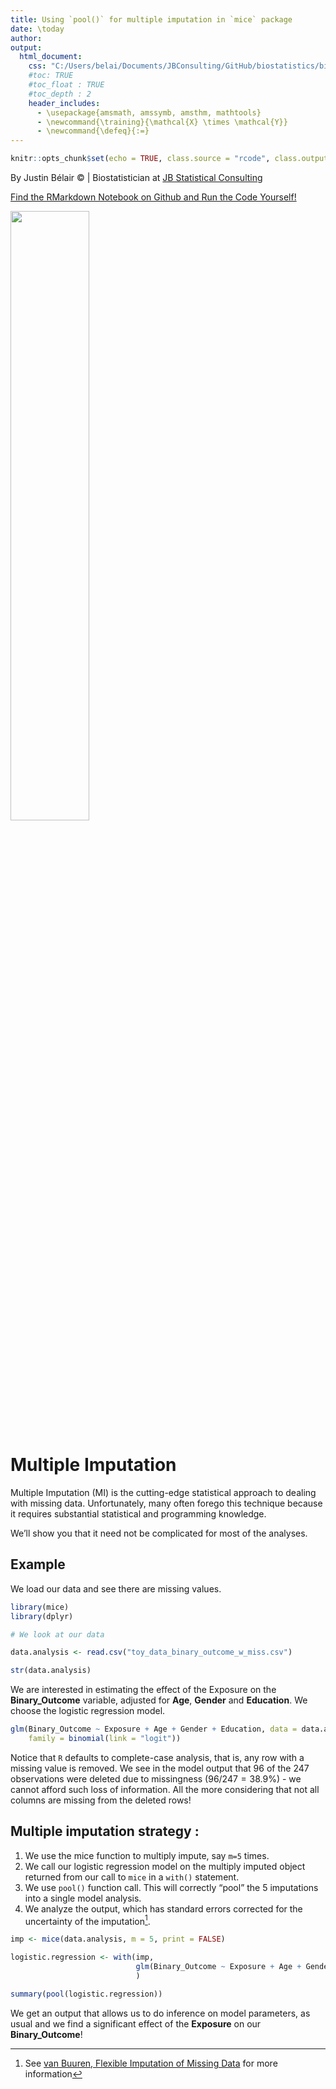 ```yaml
---
title: Using `pool()` for multiple imputation in `mice` package
date: \today
author:
output:
  html_document:
    css: "C:/Users/belai/Documents/JBConsulting/GitHub/biostatistics/biostatistics.ca/theme.css"
    #toc: TRUE
    #toc_float : TRUE
    #toc_depth : 2
    header_includes:
      - \usepackage{amsmath, amssymb, amsthm, mathtools}
      - \newcommand{\training}{\mathcal{X} \times \mathcal{Y}}
      - \newcommand{\defeq}{:=}
---
```

```r
knitr::opts_chunk$set(echo = TRUE, class.source = "rcode", class.output = "rcode")
```

By Justin Bélair &copy; | Biostatistician at [JB Statistical Consulting](www.justinbelair.ca)

[Find the RMarkdown Notebook on Github and Run the Code Yourself!](https://github.com/JB-Statistical-Consulting/biostatistics/tree/main/biostatistics.ca)

![](C:/Users/belai/Documents/JBConsulting/GitHub/biostatistics/biostatistics.ca/Justin-35(1).jpg){height=50%}

\newpage

# Multiple Imputation

Multiple Imputation (MI) is the cutting-edge statistical approach to dealing with missing data. Unfortunately, many often forego this technique because it requires substantial statistical and programming knowledge.

We'll show you that it need not be complicated for most of the analyses.


## Example 

We load our data and see there are missing values.

```r
library(mice)
library(dplyr)
```


```r
# We look at our data

data.analysis <- read.csv("toy_data_binary_outcome_w_miss.csv")

str(data.analysis)

```

We are interested in estimating the effect of the Exposure on the **Binary_Outcome** variable, adjusted for **Age**, **Gender** and **Education**. We choose the logistic regression model.

```r
glm(Binary_Outcome ~ Exposure + Age + Gender + Education, data = data.analysis,
    family = binomial(link = "logit"))
```

Notice that `R` defaults to complete-case analysis, that is, any row with a missing value is removed. We see in the model output that 96 of the 247 observations were deleted due to missingness ($96/247 = 38.9\%$) - we cannot afford such loss of information. All the more considering that not all columns are missing from the deleted rows!

## Multiple imputation strategy :

1. We use the mice function to multiply impute, say `m=5` times. 
2. We call our logistic regression model on the multiply imputed object returned from our call to `mice` in a `with()` statement.
3. We use `pool()` function call. This will correctly "pool" the 5 imputations into a single model analysis.
4. We analyze the output, which has standard errors corrected for the uncertainty of the imputation^[See [van Buuren, Flexible Imputation of Missing Data](https://stefvanbuuren.name/fimd/) for more information].

```r
imp <- mice(data.analysis, m = 5, print = FALSE)

logistic.regression <- with(imp, 
                            glm(Binary_Outcome ~ Exposure + Age + Gender + Education, data = data.analysis, family = binomial(link = "logit"))
                            )

summary(pool(logistic.regression))

```

We get an output that allows us to do inference on model parameters, as usual and we find a significant effect of the **Exposure** on our **Binary_Outcome**!